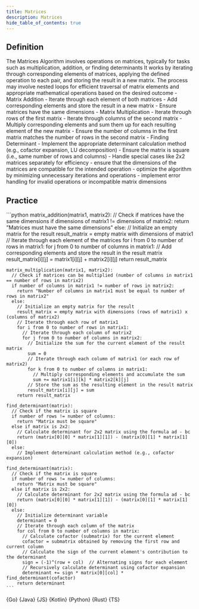 ```yaml
---
title: Matrices
description: Matrices
hide_table_of_contents: true
---
```





## Definition

<Tabs>
  <TabItem value="definition" label="Definition">
    The Matrices Algorithm involves operations on matrices, typically for tasks such as multiplication, addition, or finding determinants
  </TabItem>
  <TabItem value="how" label="Explanation">
    It works by iterating through corresponding elements of matrices, applying the defined operation to each pair, and storing the result in a new matrix. The process may involve nested loops for efficient traversal of matrix elements and appropriate mathematical operations based on the desired outcome
  </TabItem>
  <TabItem value="guidance" label="Guidance">
    - Matrix Addition
      - Iterate through each element of both matrices
      - Add corresponding elements and store the result in a new matrix
      - Ensure matrices have the same dimensions
    - Matrix Multiplication
      - Iterate through rows of the first matrix
      - Iterate through columns of the second matrix
      - Multiply corresponding elements and sum them up for each resulting element of the new matrix
      - Ensure the number of columns in the first matrix matches the number of rows in the second matrix
    - Finding Determinant
      - Implement the appropriate determinant calculation method (e.g., cofactor expansion, LU decomposition)
      - Ensure the matrix is square (i.e., same number of rows and columns)
      - Handle special cases like 2x2 matrices separately for efficiency
  </TabItem>
  <TabItem value="tips" label="Tips">
    - ensure that the dimensions of the matrices are compatible for the intended operation
    - optimize the algorithm by minimizing unnecessary iterations and operations
    - implement error handling for invalid operations or incompatible matrix dimensions
  </TabItem>
</Tabs>

## Practice

<Tabs>
  <TabItem value="practice" label="Practice">
    ```python
    matrix_addition(matrix1, matrix2):
      // Check if matrices have the same dimensions
      if dimensions of matrix1 != dimensions of matrix2:
        return "Matrices must have the same dimensions"
      else:
        // Initialize an empty matrix for the result
        result_matrix = empty matrix with dimensions of matrix1
        // Iterate through each element of the matrices
        for i from 0 to number of rows in matrix1:
          for j from 0 to number of columns in matrix1:
            // Add corresponding elements and store the result in the result matrix
            result_matrix[i][j] = matrix1[i][j] + matrix2[i][j]
        return result_matrix

    matrix_multiplication(matrix1, matrix2):
      // Check if matrices can be multiplied (number of columns in matrix1 == number of rows in matrix2)
      if number of columns in matrix1 != number of rows in matrix2:
        return "Number of columns in matrix1 must be equal to number of rows in matrix2"
      else:
        // Initialize an empty matrix for the result
        result_matrix = empty matrix with dimensions (rows of matrix1) x (columns of matrix2)
        // Iterate through each row of matrix1
        for i from 0 to number of rows in matrix1:
          // Iterate through each column of matrix2
          for j from 0 to number of columns in matrix2:
            // Initialize the sum for the current element of the result matrix
            sum = 0
            // Iterate through each column of matrix1 (or each row of matrix2)
            for k from 0 to number of columns in matrix1:
              // Multiply corresponding elements and accumulate the sum
              sum += matrix1[i][k] * matrix2[k][j]
            // Store the sum as the resulting element in the result matrix
            result_matrix[i][j] = sum
        return result_matrix

    find_determinant(matrix):
      // Check if the matrix is square
      if number of rows != number of columns:
        return "Matrix must be square"
      else if matrix is 2x2:
        // Calculate determinant for 2x2 matrix using the formula ad - bc
        return (matrix[0][0] * matrix[1][1]) - (matrix[0][1] * matrix[1][0])
      else:
        // Implement determinant calculation method (e.g., cofactor expansion)

    find_determinant(matrix):
      // Check if the matrix is square
      if number of rows != number of columns:
        return "Matrix must be square"
      else if matrix is 2x2:
        // Calculate determinant for 2x2 matrix using the formula ad - bc
        return (matrix[0][0] * matrix[1][1]) - (matrix[0][1] * matrix[1][0])
      else:
        // Initialize determinant variable
        determinant = 0
        // Iterate through each column of the matrix
        for col from 0 to number of columns in matrix:
          // Calculate cofactor (submatrix) for the current element
          cofactor = submatrix obtained by removing the first row and current column
          // Calculate the sign of the current element's contribution to the determinant
          sign = (-1)^(row + col)  // Alternating signs for each element
          // Recursively calculate determinant using cofactor expansion
          determinant += sign * matrix[0][col] * find_determinant(cofactor)
        return determinant
    ```
  </TabItem>
  <TabItem value="solution" label="Solution">
    <Tabs queryString="code">
      <TabItem
        value="go"
        label=""
        attributes={{ title: "Go Lang", className: "code_lang go m" }}
      >
        <CodeBlock language="go">{Go}</CodeBlock>
      </TabItem>
      <TabItem
        value="java"
        label=""
        attributes={{ title: "Java", className: "code_lang java m" }}
      >
        <CodeBlock language="java">{Java}</CodeBlock>
      </TabItem>
      <TabItem
        value="js"
        label=""
        attributes={{ title: "JavaScript", className: "code_lang js m" }}
      >
        <CodeBlock language="js">{JS}</CodeBlock>
      </TabItem>
      <TabItem
        value="kotlin"
        label=""
        attributes={{ title: "Kotlin", className: "code_lang kotlin m" }}
      >
        <CodeBlock language="kotlin">{Kotlin}</CodeBlock>
      </TabItem>
      <TabItem
        value="python"
        label=""
        attributes={{ title: "Python", className: "code_lang python m" }}
      >
        <CodeBlock language="python">{Python}</CodeBlock>
      </TabItem>
      <TabItem
        value="rust"
        label=""
        attributes={{ title: "Rust", className: "code_lang rust m" }}
      >
        <CodeBlock language="rust">{Rust}</CodeBlock>
      </TabItem>
      <TabItem
        value="ts"
        label=""
        attributes={{ title: "TypeScript", className: "code_lang ts m" }}
      >
        <CodeBlock language="ts">{TS}</CodeBlock>
      </TabItem>
    </Tabs>
  </TabItem>
</Tabs>

